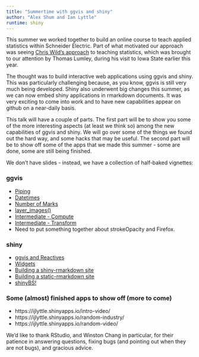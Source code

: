 ```yaml
---
title: "Summertime with ggvis and shiny"
author: "Alex Shum and Ian Lyttle"
runtime: shiny
---
```


This summer we worked together to build an online course to teach applied statistics within Schneider Electric. Part of what motivated our approach was seeing [Chris Wild’s approach](https://www.stat.auckland.ac.nz/~wild/talks/09.USCOTS.wild.html) to teaching statistics, which was brought to our attention by Thomas Lumley, during his visit to Iowa State earlier this year. 

The thought was to build interactive web applications using ggvis and shiny. This was particularly challenging because, as you know, ggvis is still very much being developed. Shiny also underwent big changes this summer, as we can now embed shiny applications in rmarkdown documents. It was very exciting to come into work and to have new capabilities appear on github on a near-daily basis.

This talk will have a couple of parts. The first part will be to show you some of the more interesting aspects (at least we think so) among the new capabilities of ggvis and shiny. We will go over some of the things we found out the hard way, and some hacks that may be useful. The second part will be to show off some of the apps that we made this summer - some are done, some are still being finished. 

We don’t have slides - instead, we have a collection of half-baked vignettes: 

### ggvis

* [Piping](piping.Rmd)
* [Datetimes](scale_datetime.Rmd)
* [Number of Marks](number_of_marks.Rmd)
* [layer_images()](layer_images.Rmd)
* [Intermediate - Compute](intermediate_compute.Rmd)
* [Intermediate - Transform](intermediate_transform.Rmd)
* Need to put something together about strokeOpacity and Firefox.

### shiny

* [ggvis and Reactives](ggvis_reactives.Rmd)
* [Widgets](shiny_widgets.Rmd)
* [Building a shiny-rmarkdown site](building.Rmd)
* [Building a static-rmarkdown site](http://ijlyttle.github.io/isugg_ggvis_shiny/static_ggvis.html)
* [shinyBS!](shinyBS.Rmd)

### Some (almost) finished apps to show off (more to come)

* https://ijlyttle.shinyapps.io/intro-video/
* https://ijlyttle.shinyapps.io/random-industry/
* https://ijlyttle.shinyapps.io/random-video/

We'd like to thank RStudio, and Winston Chang in particular, for their patience in answering questions, fixing bugs (and pointing out when they are not bugs), and gracious advice.